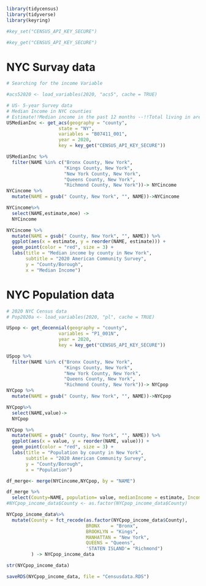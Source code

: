 

```r
library(tidycensus)
library(tidyverse)
library(keyring)
```


```r
#key_set("CENSUS_API_KEY_SECURE")
```

```r
#key_get("CENSUS_API_KEY_SECURE")
```

# NYC Survay data

```r
# Searching for the income Variable

#acs52020 <- load_variables(2020, "acs5", cache = TRUE)
```

```r
# US- 5-year Survey data
# Median Income in NYC counties
# Estimate!!Median income in the past 12 months --!!Total living in area 1 year ago:
USMedianInc <- get_acs(geography = "county",
                   state = "NY", 
                   variables = "B07411_001",
                   year = 2020,
                   key = key_get("CENSUS_API_KEY_SECURE"))
```


```r
USMedianInc %>%
  filter(NAME %in% c("Bronx County, New York",
                     "Kings County, New York",
                     "New York County, New York",
                     "Queens County, New York",
                     "Richmond County, New York"))-> NYCincome
NYCincome %>%
  mutate(NAME = gsub(" County, New York", "", NAME))->NYCincome

NYCincome%>%
  select(NAME,estimate,moe) ->
  NYCincome
```


```r
NYCincome %>%
  mutate(NAME = gsub(" County, New York", "", NAME)) %>%
  ggplot(aes(x = estimate, y = reorder(NAME, estimate))) +
  geom_point(color = "red", size = 3) +
  labs(title = "Median income by county in New York",
       subtitle = "2020 American Community Survey",
       y = "County/Borough",
       x = "Median Income")
```






# NYC Population data
```r
# 2020 NYC Census data
# Pop2020a <- load_variables(2020, "pl", cache = TRUE)
```

```r
USpop <- get_decennial(geography = "county",
                   variables = "P1_001N",
                   year = 2020,
                   key = key_get("CENSUS_API_KEY_SECURE"))
```


```r
USpop %>%
  filter(NAME %in% c("Bronx County, New York",
                     "Kings County, New York",
                     "New York County, New York",
                     "Queens County, New York",
                     "Richmond County, New York"))-> NYCpop
NYCpop %>%
  mutate(NAME = gsub(" County, New York", "", NAME))->NYCpop

NYCpop%>%
  select(NAME,value)->
  NYCpop
```



```r
NYCpop %>%
  mutate(NAME = gsub(" County, New York", "", NAME)) %>%
  ggplot(aes(x = value, y = reorder(NAME, value))) +
  geom_point(color = "red", size = 3) +
  labs(title = "Population by county in New York",
       subtitle = "2020 American Community Survey",
       y = "County/Borough",
       x = "Population")
```





```r
df_merge<- merge(NYCincome,NYCpop, by = "NAME")

df_merge %>%
  select(County=NAME, population= value, medianIncome = estimate, Income_moe = moe)-> NYCpop_income_data
#NYCpop_income_data$County <- as.factor(NYCpop_income_data$County)

NYCpop_income_data%>%
  mutate(County = fct_recode(as.factor(NYCpop_income_data$County),
                             BRONX    = "Bronx",
                             BROOKLYN = "Kings",
                             MANHATTAN = "New York",
                             QUEENS = "Queens",
                             'STATEN ISLAND'= "Richmond")
         ) -> NYCpop_income_data
```


```r
str(NYCpop_income_data)
```


```r
saveRDS(NYCpop_income_data, file = "Censusdata.RDS") 
```














